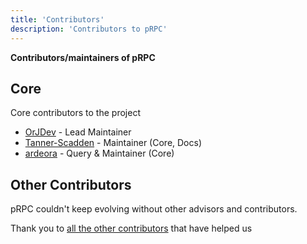 ```yaml
---
title: 'Contributors'
description: 'Contributors to pRPC'
---
```


**Contributors/maintainers of pRPC**

## Core

Core contributors to the project

- [OrJDev](https://github.com/OrJDev) - Lead Maintainer
- [Tanner-Scadden](https://github.com/Tanner-Scadden) - Maintainer (Core, Docs)
- [ardeora](https://github.com/ardeora) - Query & Maintainer (Core)

## Other Contributors

pRPC couldn't keep evolving without other advisors and contributors.

Thank you to [all the other contributors](https://github.com/OrJDev/prpc/graphs/contributors) that have helped us
